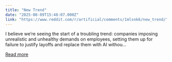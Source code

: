 ```yaml
---
title: "New Trend"
date: "2025-08-09T15:48:07.000Z"
link: "https://www.reddit.com/r/artificial/comments/1mlsnk6/new_trend/"
---
```


I believe we’re seeing the start of a troubling trend: companies imposing unrealistic and unhealthy demands on employees, setting them up for failure to justify layoffs and replace them with AI withou...

[Read more](https://www.reddit.com/r/artificial/comments/1mlsnk6/new_trend/)
